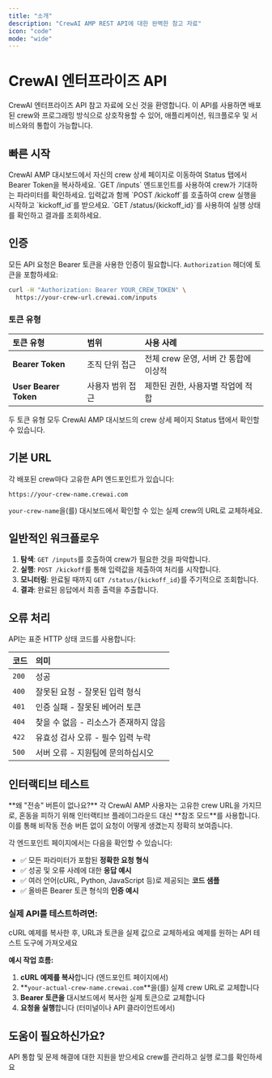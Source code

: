 ```yaml
---
title: "소개"
description: "CrewAI AMP REST API에 대한 완벽한 참고 자료"
icon: "code"
mode: "wide"
---
```


# CrewAI 엔터프라이즈 API

CrewAI 엔터프라이즈 API 참고 자료에 오신 것을 환영합니다. 이 API를 사용하면 배포된 crew와 프로그래밍 방식으로 상호작용할 수 있어, 애플리케이션, 워크플로우 및 서비스와의 통합이 가능합니다.

## 빠른 시작

<Steps>
  <Step title="API 자격 증명 받기">
    CrewAI AMP 대시보드에서 자신의 crew 상세 페이지로 이동하여 Status 탭에서 Bearer Token을 복사하세요.
  </Step>
  
  <Step title="필수 입력값 확인하기">
    `GET /inputs` 엔드포인트를 사용하여 crew가 기대하는 파라미터를 확인하세요.
  </Step>
  
  <Step title="Crew 실행 시작하기">
    입력값과 함께 `POST /kickoff`를 호출하여 crew 실행을 시작하고 `kickoff_id`를 받으세요.
  </Step>
  
  <Step title="진행 상황 모니터링">
    `GET /status/{kickoff_id}`를 사용하여 실행 상태를 확인하고 결과를 조회하세요.
  </Step>
</Steps>

## 인증

모든 API 요청은 Bearer 토큰을 사용한 인증이 필요합니다. `Authorization` 헤더에 토큰을 포함하세요:

```bash
curl -H "Authorization: Bearer YOUR_CREW_TOKEN" \
  https://your-crew-url.crewai.com/inputs
```

### 토큰 유형

| 토큰 유형 | 범위 | 사용 사례 |
|:-----------|:--------|:----------|
| **Bearer Token** | 조직 단위 접근 | 전체 crew 운영, 서버 간 통합에 이상적 |
| **User Bearer Token** | 사용자 범위 접근 | 제한된 권한, 사용자별 작업에 적합 |

<Tip>
두 토큰 유형 모두 CrewAI AMP 대시보드의 crew 상세 페이지 Status 탭에서 확인할 수 있습니다.
</Tip>

## 기본 URL

각 배포된 crew마다 고유한 API 엔드포인트가 있습니다:

```
https://your-crew-name.crewai.com
```

`your-crew-name`을(를) 대시보드에서 확인할 수 있는 실제 crew의 URL로 교체하세요.

## 일반적인 워크플로우

1. **탐색**: `GET /inputs`를 호출하여 crew가 필요한 것을 파악합니다.
2. **실행**: `POST /kickoff`를 통해 입력값을 제출하여 처리를 시작합니다.  
3. **모니터링**: 완료될 때까지 `GET /status/{kickoff_id}`를 주기적으로 조회합니다.
4. **결과**: 완료된 응답에서 최종 출력을 추출합니다.

## 오류 처리

API는 표준 HTTP 상태 코드를 사용합니다:

| 코드 | 의미 |
|------|:--------|
| `200` | 성공 |
| `400` | 잘못된 요청 - 잘못된 입력 형식 |
| `401` | 인증 실패 - 잘못된 베어러 토큰 |
| `404` | 찾을 수 없음 - 리소스가 존재하지 않음 |
| `422` | 유효성 검사 오류 - 필수 입력 누락 |
| `500` | 서버 오류 - 지원팀에 문의하십시오 |

## 인터랙티브 테스트

<Info>
**왜 "전송" 버튼이 없나요?** 각 CrewAI AMP 사용자는 고유한 crew URL을 가지므로, 혼동을 피하기 위해 인터랙티브 플레이그라운드 대신 **참조 모드**를 사용합니다. 이를 통해 비작동 전송 버튼 없이 요청이 어떻게 생겼는지 정확히 보여줍니다.
</Info>

각 엔드포인트 페이지에서는 다음을 확인할 수 있습니다:
- ✅ 모든 파라미터가 포함된 **정확한 요청 형식**
- ✅ 성공 및 오류 사례에 대한 **응답 예시**
- ✅ 여러 언어(cURL, Python, JavaScript 등)로 제공되는 **코드 샘플**
- ✅ 올바른 Bearer 토큰 형식의 **인증 예시**

### **실제 API를 테스트하려면:**

<CardGroup cols={2}>
  <Card title="cURL 예제 복사" icon="terminal">
    cURL 예제를 복사한 후, URL과 토큰을 실제 값으로 교체하세요
  </Card>
  <Card title="Postman/Insomnia 사용" icon="play">
    예제를 원하는 API 테스트 도구에 가져오세요
  </Card>
</CardGroup>

**예시 작업 흐름:**
1. **cURL 예제를 복사**합니다 (엔드포인트 페이지에서)
2. **`your-actual-crew-name.crewai.com`**을(를) 실제 crew URL로 교체합니다  
3. **Bearer 토큰을** 대시보드에서 복사한 실제 토큰으로 교체합니다
4. **요청을 실행**합니다 (터미널이나 API 클라이언트에서)

## 도움이 필요하신가요?

<CardGroup cols={2}>
  <Card title="Enterprise Support" icon="headset" href="mailto:support@crewai.com">
    API 통합 및 문제 해결에 대한 지원을 받으세요
  </Card>
  <Card title="Enterprise Dashboard" icon="chart-line" href="https://app.crewai.com">
    crew를 관리하고 실행 로그를 확인하세요
  </Card>
</CardGroup>